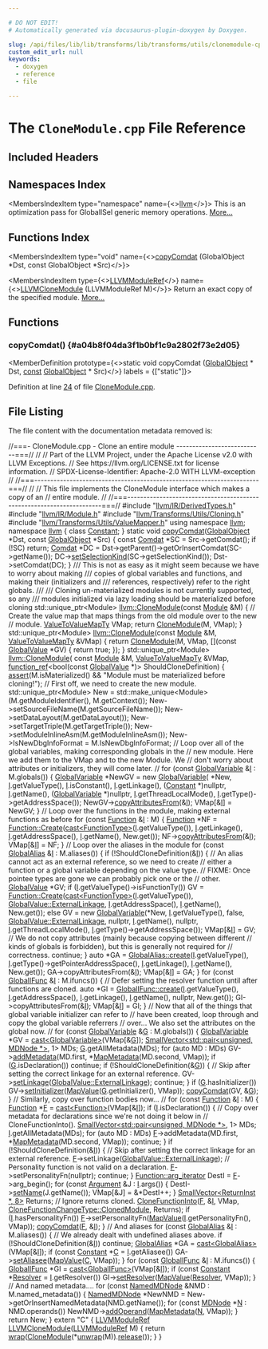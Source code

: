 ```yaml
---

# DO NOT EDIT!
# Automatically generated via docusaurus-plugin-doxygen by Doxygen.

slug: /api/files/lib/lib/transforms/lib/transforms/utils/clonemodule-cpp
custom_edit_url: null
keywords:
  - doxygen
  - reference
  - file

---
```





# The `CloneModule.cpp` File Reference

<DoxygenPage pluginConfig={pluginConfig}>



## Included Headers

<IncludesList>
<IncludesListItem
  filePath="llvm/IR/DerivedTypes.h"
  permalink="/docs/api/files/include/include/llvm/include/llvm/ir/derivedtypes-h"
  isLocal="true" />
<IncludesListItem
  filePath="llvm/IR/Module.h"
  permalink="/docs/api/files/include/include/llvm/include/llvm/ir/module-h"
  isLocal="true" />
<IncludesListItem
  filePath="llvm/Transforms/Utils/Cloning.h"
  permalink="/docs/api/files/include/include/llvm/include/llvm/transforms/include/llvm/transforms/utils/cloning-h"
  isLocal="true" />
<IncludesListItem
  filePath="llvm/Transforms/Utils/ValueMapper.h"
  permalink="/docs/api/files/include/include/llvm/include/llvm/transforms/include/llvm/transforms/utils/valuemapper-h"
  isLocal="true" />
</IncludesList>

## Namespaces Index

<MembersIndex>

<MembersIndexItem
  type="namespace"
  name={<><a href="/docs/api/namespaces/llvm">llvm</a></>}>
This is an optimization pass for GlobalISel generic memory operations. <a href="/docs/api/namespaces/llvm/#details">More...</a>
</MembersIndexItem>

</MembersIndex>

## Functions Index

<MembersIndex>

<MembersIndexItem
  type="void"
  name={<><a href="#a04b8f04da3f1b0bf1c9a2802f73e2d05">copyComdat</a> (GlobalObject &#42;Dst, const GlobalObject &#42;Src)</>}>
</MembersIndexItem>

<MembersIndexItem
  type={<><a href="/docs/api/groups/llvmcsupporttypes/#gad1d1bb5f901c903a0cf09c5a053c9c56">LLVMModuleRef</a></>}
  name={<><a href="/docs/api/groups/llvmccoremodule/#gabffdc747c14d77b3eb89500adf4f269b">LLVMCloneModule</a> (LLVMModuleRef M)</>}>
Return an exact copy of the specified module. <a href="/docs/api/groups/llvmccoremodule/#gabffdc747c14d77b3eb89500adf4f269b">More...</a>
</MembersIndexItem>

</MembersIndex>


<SectionDefinition>

## Functions

### copyComdat() {#a04b8f04da3f1b0bf1c9a2802f73e2d05}

<MemberDefinition
  prototype={<>static void copyComdat (<a href="/docs/api/classes/llvm/globalobject">GlobalObject</a> &#42; Dst, <a href="/docs/api/files/lib/lib/target/lib/target/aarch64/aarch64promoteconstant-cpp/#a90f8350fecae261c25be85d38b451bff">const</a> <a href="/docs/api/classes/llvm/globalobject">GlobalObject</a> &#42; Src)</>}
  labels = {["static"]}>

Definition at line <a href="#l00024">24</a> of file <a href="/docs/api/files/lib/lib/transforms/lib/transforms/utils/clonemodule-cpp">CloneModule.cpp</a>.
</MemberDefinition>

</SectionDefinition>

## File Listing

The file content with the documentation metadata removed is:

<ProgramListing>

<Link id="l00001" /><CodeLine lineNumber="1"><span class="doxyHighlightComment">//===- CloneModule.cpp - Clone an entire module ---------------------------===//</span></CodeLine>
<Link id="l00002" /><CodeLine lineNumber="2"><span class="doxyHighlightComment">//</span></CodeLine>
<Link id="l00003" /><CodeLine lineNumber="3"><span class="doxyHighlightComment">// Part of the LLVM Project, under the Apache License v2.0 with LLVM Exceptions.</span></CodeLine>
<Link id="l00004" /><CodeLine lineNumber="4"><span class="doxyHighlightComment">// See https://llvm.org/LICENSE.txt for license information.</span></CodeLine>
<Link id="l00005" /><CodeLine lineNumber="5"><span class="doxyHighlightComment">// SPDX-License-Identifier: Apache-2.0 WITH LLVM-exception</span></CodeLine>
<Link id="l00006" /><CodeLine lineNumber="6"><span class="doxyHighlightComment">//</span></CodeLine>
<Link id="l00007" /><CodeLine lineNumber="7"><span class="doxyHighlightComment">//===----------------------------------------------------------------------===//</span></CodeLine>
<Link id="l00008" /><CodeLine lineNumber="8"><span class="doxyHighlightComment">//</span></CodeLine>
<Link id="l00009" /><CodeLine lineNumber="9"><span class="doxyHighlightComment">// This file implements the CloneModule interface which makes a copy of an</span></CodeLine>
<Link id="l00010" /><CodeLine lineNumber="10"><span class="doxyHighlightComment">// entire module.</span></CodeLine>
<Link id="l00011" /><CodeLine lineNumber="11"><span class="doxyHighlightComment">//</span></CodeLine>
<Link id="l00012" /><CodeLine lineNumber="12"><span class="doxyHighlightComment">//===----------------------------------------------------------------------===//</span></CodeLine>
<Link id="l00013" /><CodeLine lineNumber="13"></CodeLine>
<Link id="l00014" /><CodeLine lineNumber="14"><span class="doxyHighlightPreprocessor">#include &quot;<a href="/docs/api/files/include/include/llvm/include/llvm/ir/derivedtypes-h">llvm/IR/DerivedTypes.h</a>&quot;</span></CodeLine>
<Link id="l00015" /><CodeLine lineNumber="15"><span class="doxyHighlightPreprocessor">#include &quot;<a href="/docs/api/files/include/include/llvm/include/llvm/ir/module-h">llvm/IR/Module.h</a>&quot;</span></CodeLine>
<Link id="l00016" /><CodeLine lineNumber="16"><span class="doxyHighlightPreprocessor">#include &quot;<a href="/docs/api/files/include/include/llvm/include/llvm/transforms/include/llvm/transforms/utils/cloning-h">llvm/Transforms/Utils/Cloning.h</a>&quot;</span></CodeLine>
<Link id="l00017" /><CodeLine lineNumber="17"><span class="doxyHighlightPreprocessor">#include &quot;<a href="/docs/api/files/include/include/llvm/include/llvm/transforms/include/llvm/transforms/utils/valuemapper-h">llvm/Transforms/Utils/ValueMapper.h</a>&quot;</span></CodeLine>
<Link id="l00018" /><CodeLine lineNumber="18"><span class="doxyHighlightKeyword">using namespace </span><span class="doxyHighlight"><a href="/docs/api/namespaces/llvm">llvm</a>;</span></CodeLine>
<Link id="l00019" /><CodeLine lineNumber="19"></CodeLine>
<Link id="l00020" /><CodeLine lineNumber="20"><span class="doxyHighlightKeyword">namespace </span><span class="doxyHighlight"><a href="/docs/api/namespaces/llvm">llvm</a> &#123;</span></CodeLine>
<Link id="l00021" /><CodeLine lineNumber="21"><span class="doxyHighlightKeyword">class </span><span class="doxyHighlight"><a href="/docs/api/classes/llvm/constant">Constant</a>;</span></CodeLine>
<Link id="l00022" /><CodeLine lineNumber="22"><span class="doxyHighlight">&#125;</span></CodeLine>
<Link id="l00023" /><CodeLine lineNumber="23"></CodeLine>
<Link id="l00024" /><CodeLine lineNumber="24" lineLink="#a04b8f04da3f1b0bf1c9a2802f73e2d05"><span class="doxyHighlightKeyword">static</span><span class="doxyHighlight"> </span><span class="doxyHighlightKeywordType">void</span><span class="doxyHighlight"> <a href="#a04b8f04da3f1b0bf1c9a2802f73e2d05">copyComdat</a>(<a href="/docs/api/classes/llvm/globalobject">GlobalObject</a> &#42;Dst, </span><span class="doxyHighlightKeyword">const</span><span class="doxyHighlight"> <a href="/docs/api/classes/llvm/globalobject">GlobalObject</a> &#42;Src) &#123;</span></CodeLine>
<Link id="l00025" /><CodeLine lineNumber="25"><span class="doxyHighlight">  </span><span class="doxyHighlightKeyword">const</span><span class="doxyHighlight"> <a href="/docs/api/classes/llvm/comdat">Comdat</a> &#42;SC = Src-&gt;getComdat();</span></CodeLine>
<Link id="l00026" /><CodeLine lineNumber="26"><span class="doxyHighlight">  </span><span class="doxyHighlightKeywordFlow">if</span><span class="doxyHighlight"> (!SC)</span></CodeLine>
<Link id="l00027" /><CodeLine lineNumber="27"><span class="doxyHighlight">    </span><span class="doxyHighlightKeywordFlow">return</span><span class="doxyHighlight">;</span></CodeLine>
<Link id="l00028" /><CodeLine lineNumber="28"><span class="doxyHighlight">  <a href="/docs/api/classes/llvm/comdat">Comdat</a> &#42;DC = Dst-&gt;getParent()-&gt;getOrInsertComdat(SC-&gt;getName());</span></CodeLine>
<Link id="l00029" /><CodeLine lineNumber="29"><span class="doxyHighlight">  DC-&gt;<a href="/docs/api/classes/llvm/comdat/#ad8e5834e05be0104c4d64a3b4edeb51b">setSelectionKind</a>(SC-&gt;getSelectionKind());</span></CodeLine>
<Link id="l00030" /><CodeLine lineNumber="30"><span class="doxyHighlight">  Dst-&gt;setComdat(DC);</span></CodeLine>
<Link id="l00031" /><CodeLine lineNumber="31"><span class="doxyHighlight">&#125;</span></CodeLine>
<Link id="l00032" /><CodeLine lineNumber="32"></CodeLine>
<Link id="l00033" /><CodeLine lineNumber="33"><span class="doxyHighlightComment">/// This is not as easy as it might seem because we have to worry about making</span></CodeLine>
<Link id="l00034" /><CodeLine lineNumber="34"><span class="doxyHighlightComment">/// copies of global variables and functions, and making their (initializers and</span></CodeLine>
<Link id="l00035" /><CodeLine lineNumber="35"><span class="doxyHighlightComment">/// references, respectively) refer to the right globals.</span></CodeLine>
<Link id="l00036" /><CodeLine lineNumber="36"><span class="doxyHighlightComment">///</span></CodeLine>
<Link id="l00037" /><CodeLine lineNumber="37"><span class="doxyHighlightComment">/// Cloning un-materialized modules is not currently supported, so any</span></CodeLine>
<Link id="l00038" /><CodeLine lineNumber="38"><span class="doxyHighlightComment">/// modules initialized via lazy loading should be materialized before cloning</span></CodeLine>
<Link id="l00039" /><CodeLine lineNumber="39" lineLink="/docs/api/namespaces/llvm/#ae13b67a51d9f8061d598e82272b79b80"><span class="doxyHighlight">std::unique&#95;ptr&lt;Module&gt; <a href="/docs/api/namespaces/llvm/#ae13b67a51d9f8061d598e82272b79b80">llvm::CloneModule</a>(</span><span class="doxyHighlightKeyword">const</span><span class="doxyHighlight"> <a href="/docs/api/classes/llvm/module">Module</a> &amp;M) &#123;</span></CodeLine>
<Link id="l00040" /><CodeLine lineNumber="40"><span class="doxyHighlight">  </span><span class="doxyHighlightComment">// Create the value map that maps things from the old module over to the new</span></CodeLine>
<Link id="l00041" /><CodeLine lineNumber="41"><span class="doxyHighlight">  </span><span class="doxyHighlightComment">// module.</span></CodeLine>
<Link id="l00042" /><CodeLine lineNumber="42"><span class="doxyHighlight">  <a href="/docs/api/namespaces/llvm/#abf0f52ae29f87b5e0f2b95ff961cdae1">ValueToValueMapTy</a> VMap;</span></CodeLine>
<Link id="l00043" /><CodeLine lineNumber="43"><span class="doxyHighlight">  </span><span class="doxyHighlightKeywordFlow">return</span><span class="doxyHighlight"> <a href="/docs/api/namespaces/llvm/#ae13b67a51d9f8061d598e82272b79b80">CloneModule</a>(M, VMap);</span></CodeLine>
<Link id="l00044" /><CodeLine lineNumber="44"><span class="doxyHighlight">&#125;</span></CodeLine>
<Link id="l00045" /><CodeLine lineNumber="45"></CodeLine>
<Link id="l00046" /><CodeLine lineNumber="46" lineLink="/docs/api/namespaces/llvm/#a6524431c65b89fe60b8545344985b628"><span class="doxyHighlight">std::unique&#95;ptr&lt;Module&gt; <a href="/docs/api/namespaces/llvm/#ae13b67a51d9f8061d598e82272b79b80">llvm::CloneModule</a>(</span><span class="doxyHighlightKeyword">const</span><span class="doxyHighlight"> <a href="/docs/api/classes/llvm/module">Module</a> &amp;M,</span></CodeLine>
<Link id="l00047" /><CodeLine lineNumber="47"><span class="doxyHighlight">                                          <a href="/docs/api/namespaces/llvm/#abf0f52ae29f87b5e0f2b95ff961cdae1">ValueToValueMapTy</a> &amp;VMap) &#123;</span></CodeLine>
<Link id="l00048" /><CodeLine lineNumber="48"><span class="doxyHighlight">  </span><span class="doxyHighlightKeywordFlow">return</span><span class="doxyHighlight"> <a href="/docs/api/namespaces/llvm/#ae13b67a51d9f8061d598e82272b79b80">CloneModule</a>(M, VMap, &#91;&#93;(</span><span class="doxyHighlightKeyword">const</span><span class="doxyHighlight"> <a href="/docs/api/classes/llvm/globalvalue">GlobalValue</a> &#42;GV) &#123; </span><span class="doxyHighlightKeywordFlow">return</span><span class="doxyHighlight"> </span><span class="doxyHighlightKeyword">true</span><span class="doxyHighlight">; &#125;);</span></CodeLine>
<Link id="l00049" /><CodeLine lineNumber="49"><span class="doxyHighlight">&#125;</span></CodeLine>
<Link id="l00050" /><CodeLine lineNumber="50"></CodeLine>
<Link id="l00051" /><CodeLine lineNumber="51" lineLink="/docs/api/namespaces/llvm/#ab371d6b308eb9772bdec63cf7a041407"><span class="doxyHighlight">std::unique&#95;ptr&lt;Module&gt; <a href="/docs/api/namespaces/llvm/#ae13b67a51d9f8061d598e82272b79b80">llvm::CloneModule</a>(</span></CodeLine>
<Link id="l00052" /><CodeLine lineNumber="52"><span class="doxyHighlight">    </span><span class="doxyHighlightKeyword">const</span><span class="doxyHighlight"> <a href="/docs/api/classes/llvm/module">Module</a> &amp;M, <a href="/docs/api/namespaces/llvm/#abf0f52ae29f87b5e0f2b95ff961cdae1">ValueToValueMapTy</a> &amp;VMap,</span></CodeLine>
<Link id="l00053" /><CodeLine lineNumber="53"><span class="doxyHighlight">    <a href="/docs/api/classes/llvm/function-ref">function&#95;ref</a>&lt;</span><span class="doxyHighlightKeywordType">bool</span><span class="doxyHighlight">(</span><span class="doxyHighlightKeyword">const</span><span class="doxyHighlight"> <a href="/docs/api/classes/llvm/globalvalue">GlobalValue</a> &#42;)&gt; ShouldCloneDefinition) &#123;</span></CodeLine>
<Link id="l00054" /><CodeLine lineNumber="54"></CodeLine>
<Link id="l00055" /><CodeLine lineNumber="55"><span class="doxyHighlight">  <a href="/docs/api/files/lib/lib/target/lib/target/amdgpu/silowercontrolflow-cpp/#a4868c5d81c5ccc98c47aeab6244346a0">assert</a>(M.isMaterialized() &amp;&amp; </span><span class="doxyHighlightStringLiteral">&quot;Module must be materialized before cloning!&quot;</span><span class="doxyHighlight">);</span></CodeLine>
<Link id="l00056" /><CodeLine lineNumber="56"></CodeLine>
<Link id="l00057" /><CodeLine lineNumber="57"><span class="doxyHighlight">  </span><span class="doxyHighlightComment">// First off, we need to create the new module.</span></CodeLine>
<Link id="l00058" /><CodeLine lineNumber="58"><span class="doxyHighlight">  std::unique&#95;ptr&lt;Module&gt; New =</span></CodeLine>
<Link id="l00059" /><CodeLine lineNumber="59"><span class="doxyHighlight">      std::make&#95;unique&lt;Module&gt;(M.getModuleIdentifier(), M.getContext());</span></CodeLine>
<Link id="l00060" /><CodeLine lineNumber="60"><span class="doxyHighlight">  New-&gt;setSourceFileName(M.getSourceFileName());</span></CodeLine>
<Link id="l00061" /><CodeLine lineNumber="61"><span class="doxyHighlight">  New-&gt;setDataLayout(M.getDataLayout());</span></CodeLine>
<Link id="l00062" /><CodeLine lineNumber="62"><span class="doxyHighlight">  New-&gt;setTargetTriple(M.getTargetTriple());</span></CodeLine>
<Link id="l00063" /><CodeLine lineNumber="63"><span class="doxyHighlight">  New-&gt;setModuleInlineAsm(M.getModuleInlineAsm());</span></CodeLine>
<Link id="l00064" /><CodeLine lineNumber="64"><span class="doxyHighlight">  New-&gt;IsNewDbgInfoFormat = M.IsNewDbgInfoFormat;</span></CodeLine>
<Link id="l00065" /><CodeLine lineNumber="65"></CodeLine>
<Link id="l00066" /><CodeLine lineNumber="66"><span class="doxyHighlight">  </span><span class="doxyHighlightComment">// Loop over all of the global variables, making corresponding globals in the</span></CodeLine>
<Link id="l00067" /><CodeLine lineNumber="67"><span class="doxyHighlight">  </span><span class="doxyHighlightComment">// new module.  Here we add them to the VMap and to the new Module.  We</span></CodeLine>
<Link id="l00068" /><CodeLine lineNumber="68"><span class="doxyHighlight">  </span><span class="doxyHighlightComment">// don&#39;t worry about attributes or initializers, they will come later.</span></CodeLine>
<Link id="l00069" /><CodeLine lineNumber="69"><span class="doxyHighlight">  </span><span class="doxyHighlightComment">//</span></CodeLine>
<Link id="l00070" /><CodeLine lineNumber="70"><span class="doxyHighlight">  </span><span class="doxyHighlightKeywordFlow">for</span><span class="doxyHighlight"> (</span><span class="doxyHighlightKeyword">const</span><span class="doxyHighlight"> <a href="/docs/api/classes/llvm/globalvariable">GlobalVariable</a> &amp;<a href="/docs/api/files/lib/lib/support/md5-cpp/#ac0eafdc9ee161b71e7af98af736952fd">I</a> : M.globals()) &#123;</span></CodeLine>
<Link id="l00071" /><CodeLine lineNumber="71"><span class="doxyHighlight">    <a href="/docs/api/classes/llvm/globalvariable">GlobalVariable</a> &#42;NewGV = </span><span class="doxyHighlightKeyword">new</span><span class="doxyHighlight"> <a href="/docs/api/classes/llvm/globalvariable">GlobalVariable</a>(</span></CodeLine>
<Link id="l00072" /><CodeLine lineNumber="72"><span class="doxyHighlight">        &#42;New, <a href="/docs/api/files/lib/lib/support/md5-cpp/#ac0eafdc9ee161b71e7af98af736952fd">I</a>.getValueType(), <a href="/docs/api/files/lib/lib/support/md5-cpp/#ac0eafdc9ee161b71e7af98af736952fd">I</a>.isConstant(), <a href="/docs/api/files/lib/lib/support/md5-cpp/#ac0eafdc9ee161b71e7af98af736952fd">I</a>.getLinkage(),</span></CodeLine>
<Link id="l00073" /><CodeLine lineNumber="73"><span class="doxyHighlight">        (<a href="/docs/api/classes/llvm/constant">Constant</a> &#42;)</span><span class="doxyHighlightKeyword">nullptr</span><span class="doxyHighlight">, <a href="/docs/api/files/lib/lib/support/md5-cpp/#ac0eafdc9ee161b71e7af98af736952fd">I</a>.getName(), (<a href="/docs/api/classes/llvm/globalvariable">GlobalVariable</a> &#42;)</span><span class="doxyHighlightKeyword">nullptr</span><span class="doxyHighlight">,</span></CodeLine>
<Link id="l00074" /><CodeLine lineNumber="74"><span class="doxyHighlight">        <a href="/docs/api/files/lib/lib/support/md5-cpp/#ac0eafdc9ee161b71e7af98af736952fd">I</a>.getThreadLocalMode(), <a href="/docs/api/files/lib/lib/support/md5-cpp/#ac0eafdc9ee161b71e7af98af736952fd">I</a>.getType()-&gt;getAddressSpace());</span></CodeLine>
<Link id="l00075" /><CodeLine lineNumber="75"><span class="doxyHighlight">    NewGV-&gt;<a href="/docs/api/classes/llvm/globalvariable/#a53f47ebcc1a7ac4553ba2a2eeca596e5">copyAttributesFrom</a>(&amp;<a href="/docs/api/files/lib/lib/support/md5-cpp/#ac0eafdc9ee161b71e7af98af736952fd">I</a>);</span></CodeLine>
<Link id="l00076" /><CodeLine lineNumber="76"><span class="doxyHighlight">    VMap&#91;&amp;<a href="/docs/api/files/lib/lib/support/md5-cpp/#ac0eafdc9ee161b71e7af98af736952fd">I</a>&#93; = NewGV;</span></CodeLine>
<Link id="l00077" /><CodeLine lineNumber="77"><span class="doxyHighlight">  &#125;</span></CodeLine>
<Link id="l00078" /><CodeLine lineNumber="78"></CodeLine>
<Link id="l00079" /><CodeLine lineNumber="79"><span class="doxyHighlight">  </span><span class="doxyHighlightComment">// Loop over the functions in the module, making external functions as before</span></CodeLine>
<Link id="l00080" /><CodeLine lineNumber="80"><span class="doxyHighlight">  </span><span class="doxyHighlightKeywordFlow">for</span><span class="doxyHighlight"> (</span><span class="doxyHighlightKeyword">const</span><span class="doxyHighlight"> <a href="/docs/api/classes/llvm/function">Function</a> &amp;<a href="/docs/api/files/lib/lib/support/md5-cpp/#ac0eafdc9ee161b71e7af98af736952fd">I</a> : M) &#123;</span></CodeLine>
<Link id="l00081" /><CodeLine lineNumber="81"><span class="doxyHighlight">    <a href="/docs/api/classes/llvm/function">Function</a> &#42;NF =</span></CodeLine>
<Link id="l00082" /><CodeLine lineNumber="82"><span class="doxyHighlight">        <a href="/docs/api/classes/llvm/function/#a05d7aedbbdc0fd24e8bc27edfe9c603f">Function::Create</a>(<a href="/docs/api/namespaces/llvm/#ac4fc845f5ed92de63cd4474f128f5fc5">cast&lt;FunctionType&gt;</a>(<a href="/docs/api/files/lib/lib/support/md5-cpp/#ac0eafdc9ee161b71e7af98af736952fd">I</a>.getValueType()), <a href="/docs/api/files/lib/lib/support/md5-cpp/#ac0eafdc9ee161b71e7af98af736952fd">I</a>.getLinkage(),</span></CodeLine>
<Link id="l00083" /><CodeLine lineNumber="83"><span class="doxyHighlight">                         <a href="/docs/api/files/lib/lib/support/md5-cpp/#ac0eafdc9ee161b71e7af98af736952fd">I</a>.getAddressSpace(), <a href="/docs/api/files/lib/lib/support/md5-cpp/#ac0eafdc9ee161b71e7af98af736952fd">I</a>.getName(), New.get());</span></CodeLine>
<Link id="l00084" /><CodeLine lineNumber="84"><span class="doxyHighlight">    NF-&gt;<a href="/docs/api/classes/llvm/function/#afd7894f118b1d1636cff1b8de5f424e5">copyAttributesFrom</a>(&amp;<a href="/docs/api/files/lib/lib/support/md5-cpp/#ac0eafdc9ee161b71e7af98af736952fd">I</a>);</span></CodeLine>
<Link id="l00085" /><CodeLine lineNumber="85"><span class="doxyHighlight">    VMap&#91;&amp;<a href="/docs/api/files/lib/lib/support/md5-cpp/#ac0eafdc9ee161b71e7af98af736952fd">I</a>&#93; = NF;</span></CodeLine>
<Link id="l00086" /><CodeLine lineNumber="86"><span class="doxyHighlight">  &#125;</span></CodeLine>
<Link id="l00087" /><CodeLine lineNumber="87"></CodeLine>
<Link id="l00088" /><CodeLine lineNumber="88"><span class="doxyHighlight">  </span><span class="doxyHighlightComment">// Loop over the aliases in the module</span></CodeLine>
<Link id="l00089" /><CodeLine lineNumber="89"><span class="doxyHighlight">  </span><span class="doxyHighlightKeywordFlow">for</span><span class="doxyHighlight"> (</span><span class="doxyHighlightKeyword">const</span><span class="doxyHighlight"> <a href="/docs/api/classes/llvm/globalalias">GlobalAlias</a> &amp;<a href="/docs/api/files/lib/lib/support/md5-cpp/#ac0eafdc9ee161b71e7af98af736952fd">I</a> : M.aliases()) &#123;</span></CodeLine>
<Link id="l00090" /><CodeLine lineNumber="90"><span class="doxyHighlight">    </span><span class="doxyHighlightKeywordFlow">if</span><span class="doxyHighlight"> (!ShouldCloneDefinition(&amp;<a href="/docs/api/files/lib/lib/support/md5-cpp/#ac0eafdc9ee161b71e7af98af736952fd">I</a>)) &#123;</span></CodeLine>
<Link id="l00091" /><CodeLine lineNumber="91"><span class="doxyHighlight">      </span><span class="doxyHighlightComment">// An alias cannot act as an external reference, so we need to create</span></CodeLine>
<Link id="l00092" /><CodeLine lineNumber="92"><span class="doxyHighlight">      </span><span class="doxyHighlightComment">// either a function or a global variable depending on the value type.</span></CodeLine>
<Link id="l00093" /><CodeLine lineNumber="93"><span class="doxyHighlight">      </span><span class="doxyHighlightComment">// FIXME: Once pointee types are gone we can probably pick one or the</span></CodeLine>
<Link id="l00094" /><CodeLine lineNumber="94"><span class="doxyHighlight">      </span><span class="doxyHighlightComment">// other.</span></CodeLine>
<Link id="l00095" /><CodeLine lineNumber="95"><span class="doxyHighlight">      <a href="/docs/api/classes/llvm/globalvalue">GlobalValue</a> &#42;GV;</span></CodeLine>
<Link id="l00096" /><CodeLine lineNumber="96"><span class="doxyHighlight">      </span><span class="doxyHighlightKeywordFlow">if</span><span class="doxyHighlight"> (<a href="/docs/api/files/lib/lib/support/md5-cpp/#ac0eafdc9ee161b71e7af98af736952fd">I</a>.getValueType()-&gt;isFunctionTy())</span></CodeLine>
<Link id="l00097" /><CodeLine lineNumber="97"><span class="doxyHighlight">        GV = <a href="/docs/api/classes/llvm/function/#a05d7aedbbdc0fd24e8bc27edfe9c603f">Function::Create</a>(<a href="/docs/api/namespaces/llvm/#ac4fc845f5ed92de63cd4474f128f5fc5">cast&lt;FunctionType&gt;</a>(<a href="/docs/api/files/lib/lib/support/md5-cpp/#ac0eafdc9ee161b71e7af98af736952fd">I</a>.getValueType()),</span></CodeLine>
<Link id="l00098" /><CodeLine lineNumber="98"><span class="doxyHighlight">                              <a href="/docs/api/classes/llvm/globalvalue/#aedfa75f0c85c4aa85b257f066fbea57ca6c93794d7b99cd433e96c53eadb15a6e">GlobalValue::ExternalLinkage</a>, <a href="/docs/api/files/lib/lib/support/md5-cpp/#ac0eafdc9ee161b71e7af98af736952fd">I</a>.getAddressSpace(),</span></CodeLine>
<Link id="l00099" /><CodeLine lineNumber="99"><span class="doxyHighlight">                              <a href="/docs/api/files/lib/lib/support/md5-cpp/#ac0eafdc9ee161b71e7af98af736952fd">I</a>.getName(), New.get());</span></CodeLine>
<Link id="l00100" /><CodeLine lineNumber="100"><span class="doxyHighlight">      </span><span class="doxyHighlightKeywordFlow">else</span></CodeLine>
<Link id="l00101" /><CodeLine lineNumber="101"><span class="doxyHighlight">        GV = </span><span class="doxyHighlightKeyword">new</span><span class="doxyHighlight"> <a href="/docs/api/classes/llvm/globalvariable">GlobalVariable</a>(&#42;New, <a href="/docs/api/files/lib/lib/support/md5-cpp/#ac0eafdc9ee161b71e7af98af736952fd">I</a>.getValueType(), </span><span class="doxyHighlightKeyword">false</span><span class="doxyHighlight">,</span></CodeLine>
<Link id="l00102" /><CodeLine lineNumber="102"><span class="doxyHighlight">                                <a href="/docs/api/classes/llvm/globalvalue/#aedfa75f0c85c4aa85b257f066fbea57ca6c93794d7b99cd433e96c53eadb15a6e">GlobalValue::ExternalLinkage</a>, </span><span class="doxyHighlightKeyword">nullptr</span><span class="doxyHighlight">,</span></CodeLine>
<Link id="l00103" /><CodeLine lineNumber="103"><span class="doxyHighlight">                                <a href="/docs/api/files/lib/lib/support/md5-cpp/#ac0eafdc9ee161b71e7af98af736952fd">I</a>.getName(), </span><span class="doxyHighlightKeyword">nullptr</span><span class="doxyHighlight">, <a href="/docs/api/files/lib/lib/support/md5-cpp/#ac0eafdc9ee161b71e7af98af736952fd">I</a>.getThreadLocalMode(),</span></CodeLine>
<Link id="l00104" /><CodeLine lineNumber="104"><span class="doxyHighlight">                                <a href="/docs/api/files/lib/lib/support/md5-cpp/#ac0eafdc9ee161b71e7af98af736952fd">I</a>.getType()-&gt;getAddressSpace());</span></CodeLine>
<Link id="l00105" /><CodeLine lineNumber="105"><span class="doxyHighlight">      VMap&#91;&amp;<a href="/docs/api/files/lib/lib/support/md5-cpp/#ac0eafdc9ee161b71e7af98af736952fd">I</a>&#93; = GV;</span></CodeLine>
<Link id="l00106" /><CodeLine lineNumber="106"><span class="doxyHighlight">      </span><span class="doxyHighlightComment">// We do not copy attributes (mainly because copying between different</span></CodeLine>
<Link id="l00107" /><CodeLine lineNumber="107"><span class="doxyHighlight">      </span><span class="doxyHighlightComment">// kinds of globals is forbidden), but this is generally not required for</span></CodeLine>
<Link id="l00108" /><CodeLine lineNumber="108"><span class="doxyHighlight">      </span><span class="doxyHighlightComment">// correctness.</span></CodeLine>
<Link id="l00109" /><CodeLine lineNumber="109"><span class="doxyHighlight">      </span><span class="doxyHighlightKeywordFlow">continue</span><span class="doxyHighlight">;</span></CodeLine>
<Link id="l00110" /><CodeLine lineNumber="110"><span class="doxyHighlight">    &#125;</span></CodeLine>
<Link id="l00111" /><CodeLine lineNumber="111"><span class="doxyHighlight">    </span><span class="doxyHighlightKeyword">auto</span><span class="doxyHighlight"> &#42;GA = <a href="/docs/api/classes/llvm/globalalias/#a8a638534b520f72ab7f2c886da739a6c">GlobalAlias::create</a>(<a href="/docs/api/files/lib/lib/support/md5-cpp/#ac0eafdc9ee161b71e7af98af736952fd">I</a>.getValueType(),</span></CodeLine>
<Link id="l00112" /><CodeLine lineNumber="112"><span class="doxyHighlight">                                   <a href="/docs/api/files/lib/lib/support/md5-cpp/#ac0eafdc9ee161b71e7af98af736952fd">I</a>.getType()-&gt;getPointerAddressSpace(),</span></CodeLine>
<Link id="l00113" /><CodeLine lineNumber="113"><span class="doxyHighlight">                                   <a href="/docs/api/files/lib/lib/support/md5-cpp/#ac0eafdc9ee161b71e7af98af736952fd">I</a>.getLinkage(), <a href="/docs/api/files/lib/lib/support/md5-cpp/#ac0eafdc9ee161b71e7af98af736952fd">I</a>.getName(), New.get());</span></CodeLine>
<Link id="l00114" /><CodeLine lineNumber="114"><span class="doxyHighlight">    GA-&gt;copyAttributesFrom(&amp;<a href="/docs/api/files/lib/lib/support/md5-cpp/#ac0eafdc9ee161b71e7af98af736952fd">I</a>);</span></CodeLine>
<Link id="l00115" /><CodeLine lineNumber="115"><span class="doxyHighlight">    VMap&#91;&amp;<a href="/docs/api/files/lib/lib/support/md5-cpp/#ac0eafdc9ee161b71e7af98af736952fd">I</a>&#93; = GA;</span></CodeLine>
<Link id="l00116" /><CodeLine lineNumber="116"><span class="doxyHighlight">  &#125;</span></CodeLine>
<Link id="l00117" /><CodeLine lineNumber="117"></CodeLine>
<Link id="l00118" /><CodeLine lineNumber="118"><span class="doxyHighlight">  </span><span class="doxyHighlightKeywordFlow">for</span><span class="doxyHighlight"> (</span><span class="doxyHighlightKeyword">const</span><span class="doxyHighlight"> <a href="/docs/api/classes/llvm/globalifunc">GlobalIFunc</a> &amp;<a href="/docs/api/files/lib/lib/support/md5-cpp/#ac0eafdc9ee161b71e7af98af736952fd">I</a> : M.ifuncs()) &#123;</span></CodeLine>
<Link id="l00119" /><CodeLine lineNumber="119"><span class="doxyHighlight">    </span><span class="doxyHighlightComment">// Defer setting the resolver function until after functions are cloned.</span></CodeLine>
<Link id="l00120" /><CodeLine lineNumber="120"><span class="doxyHighlight">    </span><span class="doxyHighlightKeyword">auto</span><span class="doxyHighlight"> &#42;GI =</span></CodeLine>
<Link id="l00121" /><CodeLine lineNumber="121"><span class="doxyHighlight">        <a href="/docs/api/classes/llvm/globalifunc/#a91f1ac956a5fdee75ed59fcf86fe6d58">GlobalIFunc::create</a>(<a href="/docs/api/files/lib/lib/support/md5-cpp/#ac0eafdc9ee161b71e7af98af736952fd">I</a>.getValueType(), <a href="/docs/api/files/lib/lib/support/md5-cpp/#ac0eafdc9ee161b71e7af98af736952fd">I</a>.getAddressSpace(),</span></CodeLine>
<Link id="l00122" /><CodeLine lineNumber="122"><span class="doxyHighlight">                            <a href="/docs/api/files/lib/lib/support/md5-cpp/#ac0eafdc9ee161b71e7af98af736952fd">I</a>.getLinkage(), <a href="/docs/api/files/lib/lib/support/md5-cpp/#ac0eafdc9ee161b71e7af98af736952fd">I</a>.getName(), </span><span class="doxyHighlightKeyword">nullptr</span><span class="doxyHighlight">, New.get());</span></CodeLine>
<Link id="l00123" /><CodeLine lineNumber="123"><span class="doxyHighlight">    GI-&gt;copyAttributesFrom(&amp;<a href="/docs/api/files/lib/lib/support/md5-cpp/#ac0eafdc9ee161b71e7af98af736952fd">I</a>);</span></CodeLine>
<Link id="l00124" /><CodeLine lineNumber="124"><span class="doxyHighlight">    VMap&#91;&amp;<a href="/docs/api/files/lib/lib/support/md5-cpp/#ac0eafdc9ee161b71e7af98af736952fd">I</a>&#93; = GI;</span></CodeLine>
<Link id="l00125" /><CodeLine lineNumber="125"><span class="doxyHighlight">  &#125;</span></CodeLine>
<Link id="l00126" /><CodeLine lineNumber="126"></CodeLine>
<Link id="l00127" /><CodeLine lineNumber="127"><span class="doxyHighlight">  </span><span class="doxyHighlightComment">// Now that all of the things that global variable initializer can refer to</span></CodeLine>
<Link id="l00128" /><CodeLine lineNumber="128"><span class="doxyHighlight">  </span><span class="doxyHighlightComment">// have been created, loop through and copy the global variable referrers</span></CodeLine>
<Link id="l00129" /><CodeLine lineNumber="129"><span class="doxyHighlight">  </span><span class="doxyHighlightComment">// over...  We also set the attributes on the global now.</span></CodeLine>
<Link id="l00130" /><CodeLine lineNumber="130"><span class="doxyHighlight">  </span><span class="doxyHighlightComment">//</span></CodeLine>
<Link id="l00131" /><CodeLine lineNumber="131"><span class="doxyHighlight">  </span><span class="doxyHighlightKeywordFlow">for</span><span class="doxyHighlight"> (</span><span class="doxyHighlightKeyword">const</span><span class="doxyHighlight"> <a href="/docs/api/classes/llvm/globalvariable">GlobalVariable</a> &amp;<a href="/docs/api/files/lib/lib/support/md5-cpp/#ad96b7cf3182ce2ba85e5a7a93b12c441">G</a> : M.globals()) &#123;</span></CodeLine>
<Link id="l00132" /><CodeLine lineNumber="132"><span class="doxyHighlight">    <a href="/docs/api/classes/llvm/globalvariable">GlobalVariable</a> &#42;GV = <a href="/docs/api/namespaces/llvm/#ac4fc845f5ed92de63cd4474f128f5fc5">cast&lt;GlobalVariable&gt;</a>(VMap&#91;&amp;<a href="/docs/api/files/lib/lib/support/md5-cpp/#ad96b7cf3182ce2ba85e5a7a93b12c441">G</a>&#93;);</span></CodeLine>
<Link id="l00133" /><CodeLine lineNumber="133"></CodeLine>
<Link id="l00134" /><CodeLine lineNumber="134"><span class="doxyHighlight">    <a href="/docs/api/classes/llvm/smallvector">SmallVector&lt;std::pair&lt;unsigned, MDNode &#42;&gt;</a>, 1&gt; MDs;</span></CodeLine>
<Link id="l00135" /><CodeLine lineNumber="135"><span class="doxyHighlight">    <a href="/docs/api/files/lib/lib/support/md5-cpp/#ad96b7cf3182ce2ba85e5a7a93b12c441">G</a>.getAllMetadata(MDs);</span></CodeLine>
<Link id="l00136" /><CodeLine lineNumber="136"><span class="doxyHighlight">    </span><span class="doxyHighlightKeywordFlow">for</span><span class="doxyHighlight"> (</span><span class="doxyHighlightKeyword">auto</span><span class="doxyHighlight"> MD : MDs)</span></CodeLine>
<Link id="l00137" /><CodeLine lineNumber="137"><span class="doxyHighlight">      GV-&gt;<a href="/docs/api/classes/llvm/globalobject/#aa1b0638c63ba711320b3bb9c69367ed6">addMetadata</a>(MD.first, &#42;<a href="/docs/api/namespaces/llvm/#a2e1cbfa3b8663c65505fcd7e5119638f">MapMetadata</a>(MD.second, VMap));</span></CodeLine>
<Link id="l00138" /><CodeLine lineNumber="138"></CodeLine>
<Link id="l00139" /><CodeLine lineNumber="139"><span class="doxyHighlight">    </span><span class="doxyHighlightKeywordFlow">if</span><span class="doxyHighlight"> (<a href="/docs/api/files/lib/lib/support/md5-cpp/#ad96b7cf3182ce2ba85e5a7a93b12c441">G</a>.isDeclaration())</span></CodeLine>
<Link id="l00140" /><CodeLine lineNumber="140"><span class="doxyHighlight">      </span><span class="doxyHighlightKeywordFlow">continue</span><span class="doxyHighlight">;</span></CodeLine>
<Link id="l00141" /><CodeLine lineNumber="141"></CodeLine>
<Link id="l00142" /><CodeLine lineNumber="142"><span class="doxyHighlight">    </span><span class="doxyHighlightKeywordFlow">if</span><span class="doxyHighlight"> (!ShouldCloneDefinition(&amp;<a href="/docs/api/files/lib/lib/support/md5-cpp/#ad96b7cf3182ce2ba85e5a7a93b12c441">G</a>)) &#123;</span></CodeLine>
<Link id="l00143" /><CodeLine lineNumber="143"><span class="doxyHighlight">      </span><span class="doxyHighlightComment">// Skip after setting the correct linkage for an external reference.</span></CodeLine>
<Link id="l00144" /><CodeLine lineNumber="144"><span class="doxyHighlight">      GV-&gt;<a href="/docs/api/classes/llvm/globalvalue/#a687973de03d041e04b50a76d19d4fd36">setLinkage</a>(<a href="/docs/api/classes/llvm/globalvalue/#aedfa75f0c85c4aa85b257f066fbea57ca6c93794d7b99cd433e96c53eadb15a6e">GlobalValue::ExternalLinkage</a>);</span></CodeLine>
<Link id="l00145" /><CodeLine lineNumber="145"><span class="doxyHighlight">      </span><span class="doxyHighlightKeywordFlow">continue</span><span class="doxyHighlight">;</span></CodeLine>
<Link id="l00146" /><CodeLine lineNumber="146"><span class="doxyHighlight">    &#125;</span></CodeLine>
<Link id="l00147" /><CodeLine lineNumber="147"><span class="doxyHighlight">    </span><span class="doxyHighlightKeywordFlow">if</span><span class="doxyHighlight"> (<a href="/docs/api/files/lib/lib/support/md5-cpp/#ad96b7cf3182ce2ba85e5a7a93b12c441">G</a>.hasInitializer())</span></CodeLine>
<Link id="l00148" /><CodeLine lineNumber="148"><span class="doxyHighlight">      GV-&gt;<a href="/docs/api/classes/llvm/globalvariable/#a095f8f031d99ce3c0b25478713293dea">setInitializer</a>(<a href="/docs/api/namespaces/llvm/#a7d7375d2149eafc730d09e8e48089021">MapValue</a>(<a href="/docs/api/files/lib/lib/support/md5-cpp/#ad96b7cf3182ce2ba85e5a7a93b12c441">G</a>.getInitializer(), VMap));</span></CodeLine>
<Link id="l00149" /><CodeLine lineNumber="149"></CodeLine>
<Link id="l00150" /><CodeLine lineNumber="150"><span class="doxyHighlight">    <a href="#a04b8f04da3f1b0bf1c9a2802f73e2d05">copyComdat</a>(GV, &amp;<a href="/docs/api/files/lib/lib/support/md5-cpp/#ad96b7cf3182ce2ba85e5a7a93b12c441">G</a>);</span></CodeLine>
<Link id="l00151" /><CodeLine lineNumber="151"><span class="doxyHighlight">  &#125;</span></CodeLine>
<Link id="l00152" /><CodeLine lineNumber="152"></CodeLine>
<Link id="l00153" /><CodeLine lineNumber="153"><span class="doxyHighlight">  </span><span class="doxyHighlightComment">// Similarly, copy over function bodies now...</span></CodeLine>
<Link id="l00154" /><CodeLine lineNumber="154"><span class="doxyHighlight">  </span><span class="doxyHighlightComment">//</span></CodeLine>
<Link id="l00155" /><CodeLine lineNumber="155"><span class="doxyHighlight">  </span><span class="doxyHighlightKeywordFlow">for</span><span class="doxyHighlight"> (</span><span class="doxyHighlightKeyword">const</span><span class="doxyHighlight"> <a href="/docs/api/classes/llvm/function">Function</a> &amp;<a href="/docs/api/files/lib/lib/support/md5-cpp/#ac0eafdc9ee161b71e7af98af736952fd">I</a> : M) &#123;</span></CodeLine>
<Link id="l00156" /><CodeLine lineNumber="156"><span class="doxyHighlight">    <a href="/docs/api/classes/llvm/function">Function</a> &#42;<a href="/docs/api/files/lib/lib/support/md5-cpp/#a96d73bbd7af15cb1fc38c3f4a3bd82e9">F</a> = <a href="/docs/api/namespaces/llvm/#ac4fc845f5ed92de63cd4474f128f5fc5">cast&lt;Function&gt;</a>(VMap&#91;&amp;<a href="/docs/api/files/lib/lib/support/md5-cpp/#ac0eafdc9ee161b71e7af98af736952fd">I</a>&#93;);</span></CodeLine>
<Link id="l00157" /><CodeLine lineNumber="157"></CodeLine>
<Link id="l00158" /><CodeLine lineNumber="158"><span class="doxyHighlight">    </span><span class="doxyHighlightKeywordFlow">if</span><span class="doxyHighlight"> (<a href="/docs/api/files/lib/lib/support/md5-cpp/#ac0eafdc9ee161b71e7af98af736952fd">I</a>.isDeclaration()) &#123;</span></CodeLine>
<Link id="l00159" /><CodeLine lineNumber="159"><span class="doxyHighlight">      </span><span class="doxyHighlightComment">// Copy over metadata for declarations since we&#39;re not doing it below in</span></CodeLine>
<Link id="l00160" /><CodeLine lineNumber="160"><span class="doxyHighlight">      </span><span class="doxyHighlightComment">// CloneFunctionInto().</span></CodeLine>
<Link id="l00161" /><CodeLine lineNumber="161"><span class="doxyHighlight">      <a href="/docs/api/classes/llvm/smallvector">SmallVector&lt;std::pair&lt;unsigned, MDNode &#42;&gt;</a>, 1&gt; MDs;</span></CodeLine>
<Link id="l00162" /><CodeLine lineNumber="162"><span class="doxyHighlight">      <a href="/docs/api/files/lib/lib/support/md5-cpp/#ac0eafdc9ee161b71e7af98af736952fd">I</a>.getAllMetadata(MDs);</span></CodeLine>
<Link id="l00163" /><CodeLine lineNumber="163"><span class="doxyHighlight">      </span><span class="doxyHighlightKeywordFlow">for</span><span class="doxyHighlight"> (</span><span class="doxyHighlightKeyword">auto</span><span class="doxyHighlight"> MD : MDs)</span></CodeLine>
<Link id="l00164" /><CodeLine lineNumber="164"><span class="doxyHighlight">        <a href="/docs/api/files/lib/lib/support/md5-cpp/#a96d73bbd7af15cb1fc38c3f4a3bd82e9">F</a>-&gt;addMetadata(MD.first, &#42;<a href="/docs/api/namespaces/llvm/#a2e1cbfa3b8663c65505fcd7e5119638f">MapMetadata</a>(MD.second, VMap));</span></CodeLine>
<Link id="l00165" /><CodeLine lineNumber="165"><span class="doxyHighlight">      </span><span class="doxyHighlightKeywordFlow">continue</span><span class="doxyHighlight">;</span></CodeLine>
<Link id="l00166" /><CodeLine lineNumber="166"><span class="doxyHighlight">    &#125;</span></CodeLine>
<Link id="l00167" /><CodeLine lineNumber="167"></CodeLine>
<Link id="l00168" /><CodeLine lineNumber="168"><span class="doxyHighlight">    </span><span class="doxyHighlightKeywordFlow">if</span><span class="doxyHighlight"> (!ShouldCloneDefinition(&amp;<a href="/docs/api/files/lib/lib/support/md5-cpp/#ac0eafdc9ee161b71e7af98af736952fd">I</a>)) &#123;</span></CodeLine>
<Link id="l00169" /><CodeLine lineNumber="169"><span class="doxyHighlight">      </span><span class="doxyHighlightComment">// Skip after setting the correct linkage for an external reference.</span></CodeLine>
<Link id="l00170" /><CodeLine lineNumber="170"><span class="doxyHighlight">      <a href="/docs/api/files/lib/lib/support/md5-cpp/#a96d73bbd7af15cb1fc38c3f4a3bd82e9">F</a>-&gt;setLinkage(<a href="/docs/api/classes/llvm/globalvalue/#aedfa75f0c85c4aa85b257f066fbea57ca6c93794d7b99cd433e96c53eadb15a6e">GlobalValue::ExternalLinkage</a>);</span></CodeLine>
<Link id="l00171" /><CodeLine lineNumber="171"><span class="doxyHighlight">      </span><span class="doxyHighlightComment">// Personality function is not valid on a declaration.</span></CodeLine>
<Link id="l00172" /><CodeLine lineNumber="172"><span class="doxyHighlight">      <a href="/docs/api/files/lib/lib/support/md5-cpp/#a96d73bbd7af15cb1fc38c3f4a3bd82e9">F</a>-&gt;setPersonalityFn(</span><span class="doxyHighlightKeyword">nullptr</span><span class="doxyHighlight">);</span></CodeLine>
<Link id="l00173" /><CodeLine lineNumber="173"><span class="doxyHighlight">      </span><span class="doxyHighlightKeywordFlow">continue</span><span class="doxyHighlight">;</span></CodeLine>
<Link id="l00174" /><CodeLine lineNumber="174"><span class="doxyHighlight">    &#125;</span></CodeLine>
<Link id="l00175" /><CodeLine lineNumber="175"></CodeLine>
<Link id="l00176" /><CodeLine lineNumber="176"><span class="doxyHighlight">    <a href="/docs/api/classes/llvm/function/#a1c9f2f058966db1f8ca270398bda8362">Function::arg&#95;iterator</a> DestI = <a href="/docs/api/files/lib/lib/support/md5-cpp/#a96d73bbd7af15cb1fc38c3f4a3bd82e9">F</a>-&gt;arg&#95;begin();</span></CodeLine>
<Link id="l00177" /><CodeLine lineNumber="177"><span class="doxyHighlight">    </span><span class="doxyHighlightKeywordFlow">for</span><span class="doxyHighlight"> (</span><span class="doxyHighlightKeyword">const</span><span class="doxyHighlight"> <a href="/docs/api/classes/llvm/argument">Argument</a> &amp;J : <a href="/docs/api/files/lib/lib/support/md5-cpp/#ac0eafdc9ee161b71e7af98af736952fd">I</a>.args()) &#123;</span></CodeLine>
<Link id="l00178" /><CodeLine lineNumber="178"><span class="doxyHighlight">      DestI-&gt;<a href="/docs/api/classes/llvm/value/#a35ee267850af7c235474a8c46c7ac5af">setName</a>(J.getName());</span></CodeLine>
<Link id="l00179" /><CodeLine lineNumber="179"><span class="doxyHighlight">      VMap&#91;&amp;J&#93; = &amp;&#42;DestI++;</span></CodeLine>
<Link id="l00180" /><CodeLine lineNumber="180"><span class="doxyHighlight">    &#125;</span></CodeLine>
<Link id="l00181" /><CodeLine lineNumber="181"></CodeLine>
<Link id="l00182" /><CodeLine lineNumber="182"><span class="doxyHighlight">    <a href="/docs/api/classes/llvm/smallvector">SmallVector&lt;ReturnInst &#42;, 8&gt;</a> Returns; </span><span class="doxyHighlightComment">// Ignore returns cloned.</span></CodeLine>
<Link id="l00183" /><CodeLine lineNumber="183"><span class="doxyHighlight">    <a href="/docs/api/namespaces/llvm/#ac1b2be839460bb277d4f07f4aa5225ac">CloneFunctionInto</a>(<a href="/docs/api/files/lib/lib/support/md5-cpp/#a96d73bbd7af15cb1fc38c3f4a3bd82e9">F</a>, &amp;<a href="/docs/api/files/lib/lib/support/md5-cpp/#ac0eafdc9ee161b71e7af98af736952fd">I</a>, VMap, <a href="/docs/api/namespaces/llvm/#abe00617fc34ceb1aa0eb62995732b30aaf0d5faa20364ccfc550a2eb37254e7d9">CloneFunctionChangeType::ClonedModule</a>,</span></CodeLine>
<Link id="l00184" /><CodeLine lineNumber="184"><span class="doxyHighlight">                      Returns);</span></CodeLine>
<Link id="l00185" /><CodeLine lineNumber="185"></CodeLine>
<Link id="l00186" /><CodeLine lineNumber="186"><span class="doxyHighlight">    </span><span class="doxyHighlightKeywordFlow">if</span><span class="doxyHighlight"> (<a href="/docs/api/files/lib/lib/support/md5-cpp/#ac0eafdc9ee161b71e7af98af736952fd">I</a>.hasPersonalityFn())</span></CodeLine>
<Link id="l00187" /><CodeLine lineNumber="187"><span class="doxyHighlight">      <a href="/docs/api/files/lib/lib/support/md5-cpp/#a96d73bbd7af15cb1fc38c3f4a3bd82e9">F</a>-&gt;setPersonalityFn(<a href="/docs/api/namespaces/llvm/#a7d7375d2149eafc730d09e8e48089021">MapValue</a>(<a href="/docs/api/files/lib/lib/support/md5-cpp/#ac0eafdc9ee161b71e7af98af736952fd">I</a>.getPersonalityFn(), VMap));</span></CodeLine>
<Link id="l00188" /><CodeLine lineNumber="188"></CodeLine>
<Link id="l00189" /><CodeLine lineNumber="189"><span class="doxyHighlight">    <a href="#a04b8f04da3f1b0bf1c9a2802f73e2d05">copyComdat</a>(<a href="/docs/api/files/lib/lib/support/md5-cpp/#a96d73bbd7af15cb1fc38c3f4a3bd82e9">F</a>, &amp;<a href="/docs/api/files/lib/lib/support/md5-cpp/#ac0eafdc9ee161b71e7af98af736952fd">I</a>);</span></CodeLine>
<Link id="l00190" /><CodeLine lineNumber="190"><span class="doxyHighlight">  &#125;</span></CodeLine>
<Link id="l00191" /><CodeLine lineNumber="191"></CodeLine>
<Link id="l00192" /><CodeLine lineNumber="192"><span class="doxyHighlight">  </span><span class="doxyHighlightComment">// And aliases</span></CodeLine>
<Link id="l00193" /><CodeLine lineNumber="193"><span class="doxyHighlight">  </span><span class="doxyHighlightKeywordFlow">for</span><span class="doxyHighlight"> (</span><span class="doxyHighlightKeyword">const</span><span class="doxyHighlight"> <a href="/docs/api/classes/llvm/globalalias">GlobalAlias</a> &amp;<a href="/docs/api/files/lib/lib/support/md5-cpp/#ac0eafdc9ee161b71e7af98af736952fd">I</a> : M.aliases()) &#123;</span></CodeLine>
<Link id="l00194" /><CodeLine lineNumber="194"><span class="doxyHighlight">    </span><span class="doxyHighlightComment">// We already dealt with undefined aliases above.</span></CodeLine>
<Link id="l00195" /><CodeLine lineNumber="195"><span class="doxyHighlight">    </span><span class="doxyHighlightKeywordFlow">if</span><span class="doxyHighlight"> (!ShouldCloneDefinition(&amp;<a href="/docs/api/files/lib/lib/support/md5-cpp/#ac0eafdc9ee161b71e7af98af736952fd">I</a>))</span></CodeLine>
<Link id="l00196" /><CodeLine lineNumber="196"><span class="doxyHighlight">      </span><span class="doxyHighlightKeywordFlow">continue</span><span class="doxyHighlight">;</span></CodeLine>
<Link id="l00197" /><CodeLine lineNumber="197"><span class="doxyHighlight">    <a href="/docs/api/classes/llvm/globalalias">GlobalAlias</a> &#42;GA = <a href="/docs/api/namespaces/llvm/#ac4fc845f5ed92de63cd4474f128f5fc5">cast&lt;GlobalAlias&gt;</a>(VMap&#91;&amp;<a href="/docs/api/files/lib/lib/support/md5-cpp/#ac0eafdc9ee161b71e7af98af736952fd">I</a>&#93;);</span></CodeLine>
<Link id="l00198" /><CodeLine lineNumber="198"><span class="doxyHighlight">    </span><span class="doxyHighlightKeywordFlow">if</span><span class="doxyHighlight"> (</span><span class="doxyHighlightKeyword">const</span><span class="doxyHighlight"> <a href="/docs/api/classes/llvm/constant">Constant</a> &#42;<a href="/docs/api/namespaces/llvm/callingconv/#ac6aa1387c4375260e2468eb5a77fdb4cafd841a49aec1539bc88abc8ff9e170fb">C</a> = <a href="/docs/api/files/lib/lib/support/md5-cpp/#ac0eafdc9ee161b71e7af98af736952fd">I</a>.getAliasee())</span></CodeLine>
<Link id="l00199" /><CodeLine lineNumber="199"><span class="doxyHighlight">      GA-&gt;<a href="/docs/api/classes/llvm/globalalias/#a629a9b41f0b6dfa91f5b0a7ac34f2d1a">setAliasee</a>(<a href="/docs/api/namespaces/llvm/#a7d7375d2149eafc730d09e8e48089021">MapValue</a>(<a href="/docs/api/namespaces/llvm/callingconv/#ac6aa1387c4375260e2468eb5a77fdb4cafd841a49aec1539bc88abc8ff9e170fb">C</a>, VMap));</span></CodeLine>
<Link id="l00200" /><CodeLine lineNumber="200"><span class="doxyHighlight">  &#125;</span></CodeLine>
<Link id="l00201" /><CodeLine lineNumber="201"></CodeLine>
<Link id="l00202" /><CodeLine lineNumber="202"><span class="doxyHighlight">  </span><span class="doxyHighlightKeywordFlow">for</span><span class="doxyHighlight"> (</span><span class="doxyHighlightKeyword">const</span><span class="doxyHighlight"> <a href="/docs/api/classes/llvm/globalifunc">GlobalIFunc</a> &amp;<a href="/docs/api/files/lib/lib/support/md5-cpp/#ac0eafdc9ee161b71e7af98af736952fd">I</a> : M.ifuncs()) &#123;</span></CodeLine>
<Link id="l00203" /><CodeLine lineNumber="203"><span class="doxyHighlight">    <a href="/docs/api/classes/llvm/globalifunc">GlobalIFunc</a> &#42;GI = <a href="/docs/api/namespaces/llvm/#ac4fc845f5ed92de63cd4474f128f5fc5">cast&lt;GlobalIFunc&gt;</a>(VMap&#91;&amp;<a href="/docs/api/files/lib/lib/support/md5-cpp/#ac0eafdc9ee161b71e7af98af736952fd">I</a>&#93;);</span></CodeLine>
<Link id="l00204" /><CodeLine lineNumber="204"><span class="doxyHighlight">    </span><span class="doxyHighlightKeywordFlow">if</span><span class="doxyHighlight"> (</span><span class="doxyHighlightKeyword">const</span><span class="doxyHighlight"> <a href="/docs/api/classes/llvm/constant">Constant</a> &#42;<a href="/docs/api/classes/llvm/resolver">Resolver</a> = <a href="/docs/api/files/lib/lib/support/md5-cpp/#ac0eafdc9ee161b71e7af98af736952fd">I</a>.getResolver())</span></CodeLine>
<Link id="l00205" /><CodeLine lineNumber="205"><span class="doxyHighlight">      GI-&gt;<a href="/docs/api/classes/llvm/globalifunc/#aa1b5f031e2c5057e76cbd682d08103ed">setResolver</a>(<a href="/docs/api/namespaces/llvm/#a7d7375d2149eafc730d09e8e48089021">MapValue</a>(<a href="/docs/api/classes/llvm/resolver">Resolver</a>, VMap));</span></CodeLine>
<Link id="l00206" /><CodeLine lineNumber="206"><span class="doxyHighlight">  &#125;</span></CodeLine>
<Link id="l00207" /><CodeLine lineNumber="207"></CodeLine>
<Link id="l00208" /><CodeLine lineNumber="208"><span class="doxyHighlight">  </span><span class="doxyHighlightComment">// And named metadata....</span></CodeLine>
<Link id="l00209" /><CodeLine lineNumber="209"><span class="doxyHighlight">  </span><span class="doxyHighlightKeywordFlow">for</span><span class="doxyHighlight"> (</span><span class="doxyHighlightKeyword">const</span><span class="doxyHighlight"> <a href="/docs/api/classes/llvm/namedmdnode">NamedMDNode</a> &amp;NMD : M.named&#95;metadata()) &#123;</span></CodeLine>
<Link id="l00210" /><CodeLine lineNumber="210"><span class="doxyHighlight">    <a href="/docs/api/classes/llvm/namedmdnode">NamedMDNode</a> &#42;NewNMD = New-&gt;getOrInsertNamedMetadata(NMD.getName());</span></CodeLine>
<Link id="l00211" /><CodeLine lineNumber="211"><span class="doxyHighlight">    </span><span class="doxyHighlightKeywordFlow">for</span><span class="doxyHighlight"> (</span><span class="doxyHighlightKeyword">const</span><span class="doxyHighlight"> <a href="/docs/api/classes/llvm/mdnode">MDNode</a> &#42;<a href="/docs/api/files/lib/lib/support/regcomp-c/#a0240ac851181b84ac374872dc5434ee4">N</a> : NMD.operands())</span></CodeLine>
<Link id="l00212" /><CodeLine lineNumber="212"><span class="doxyHighlight">      NewNMD-&gt;<a href="/docs/api/classes/llvm/namedmdnode/#ae917c72e5b8e15491cd0dbdd44d818f2">addOperand</a>(<a href="/docs/api/namespaces/llvm/#a2e1cbfa3b8663c65505fcd7e5119638f">MapMetadata</a>(<a href="/docs/api/files/lib/lib/support/regcomp-c/#a0240ac851181b84ac374872dc5434ee4">N</a>, VMap));</span></CodeLine>
<Link id="l00213" /><CodeLine lineNumber="213"><span class="doxyHighlight">  &#125;</span></CodeLine>
<Link id="l00214" /><CodeLine lineNumber="214"></CodeLine>
<Link id="l00215" /><CodeLine lineNumber="215"><span class="doxyHighlight">  </span><span class="doxyHighlightKeywordFlow">return</span><span class="doxyHighlight"> New;</span></CodeLine>
<Link id="l00216" /><CodeLine lineNumber="216"><span class="doxyHighlight">&#125;</span></CodeLine>
<Link id="l00217" /><CodeLine lineNumber="217"></CodeLine>
<Link id="l00218" /><CodeLine lineNumber="218"><span class="doxyHighlightKeyword">extern</span><span class="doxyHighlight"> </span><span class="doxyHighlightStringLiteral">&quot;C&quot;</span><span class="doxyHighlight"> &#123;</span></CodeLine>
<Link id="l00219" /><CodeLine lineNumber="219"></CodeLine>
<Link id="l00220" /><CodeLine lineNumber="220" lineLink="/docs/api/groups/llvmccoremodule/#gabffdc747c14d77b3eb89500adf4f269b"><span class="doxyHighlight"><a href="/docs/api/groups/llvmcsupporttypes/#gad1d1bb5f901c903a0cf09c5a053c9c56">LLVMModuleRef</a> <a href="/docs/api/groups/llvmccoremodule/#gabffdc747c14d77b3eb89500adf4f269b">LLVMCloneModule</a>(<a href="/docs/api/groups/llvmcsupporttypes/#gad1d1bb5f901c903a0cf09c5a053c9c56">LLVMModuleRef</a> M) &#123;</span></CodeLine>
<Link id="l00221" /><CodeLine lineNumber="221"><span class="doxyHighlight">  </span><span class="doxyHighlightKeywordFlow">return</span><span class="doxyHighlight"> <a href="/docs/api/namespaces/llvm/#ac9a23c88949ad27ad62f0ee03254ee3a">wrap</a>(<a href="/docs/api/namespaces/llvm/#ae13b67a51d9f8061d598e82272b79b80">CloneModule</a>(&#42;<a href="/docs/api/namespaces/llvm/#aa3d613e3ad429bdb5b1a7d22796028e9">unwrap</a>(M)).<a href="/docs/api/namespaces/llvm/#a650dea4533083a886cec9f16d80356d9a123fead50246387983ee340507115ef4">release</a>());</span></CodeLine>
<Link id="l00222" /><CodeLine lineNumber="222"><span class="doxyHighlight">&#125;</span></CodeLine>
<Link id="l00223" /><CodeLine lineNumber="223"></CodeLine>
<Link id="l00224" /><CodeLine lineNumber="224"><span class="doxyHighlight">&#125;</span></CodeLine>

</ProgramListing>


</DoxygenPage>
